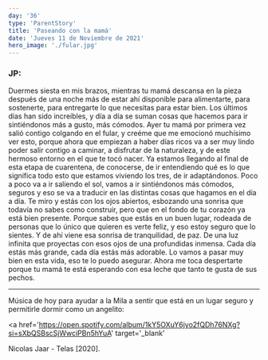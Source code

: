 ```yaml
---
day: '36'
type: 'ParentStory'
title: 'Paseando con la mamá'
date: 'Jueves 11 de Noviembre de 2021'
hero_image: './fular.jpg'
---
```


### JP:

Duermes siesta en mis brazos, mientras tu mamá descansa en la pieza después de una noche más de estar ahí disponible para alimentarte, para sostenerte, para entregarte lo que necesitas para estar bien. Los últimos días han sido increíbles, y día a día se suman cosas que hacemos para ir sintiéndonos más a gusto, más cómodos. Ayer tu mamá por primera vez salió contigo colgando en el fular, y creéme que me emocionó muchísimo ver esto, porque ahora que empiezan a haber días ricos va a ser muy lindo poder salir contigo a caminar, a disfrutar de la naturaleza, y de este hermoso entorno en el que te tocó nacer. Ya estamos llegando al final de esta etapa de cuarentena, de conocerse, de ir entendiendo qué es lo que significa todo esto que estamos viviendo los tres, de ir adaptándonos. Poco a poco va a ir saliendo el sol, vamos a ir sintiéndonos más cómodos, seguros y eso se va a traducir en las distintas cosas que hagamos en el día a día. Te miro y estás con los ojos abiertos, esbozando una sonrisa que todavía no sabes como construir, pero que en el fondo de tu corazón ya está bien presente. Porque sabes que estás en un buen lugar, rodeada de personas que lo único que quieren es verte feliz, y eso estoy seguro que lo sientes. Y de ahí viene esa sonrisa de tranquilidad, de paz. De una luz infinita que proyectas con esos ojos de una profundidas inmensa. Cada día estás más grande, cada día estás más adorable. Lo vamos a pasar muy bien en esta vida, eso te lo puedo asegurar. Ahora me toca despertarte porque tu mamá te está esperando con esa leche que tanto te gusta de sus pechos.

---

Música de hoy para ayudar a la Mila a sentir que está en un lugar seguro y permitirle dormir como un angelito:

<a
  href='https://open.spotify.com/album/1kY5OXuY6jyo2fQDh76NXg?si=sXbQSBscSjWwciPBn5hYuA'
  target='_blank'
>
  Nicolas Jaar - Telas [2020].
</a>
